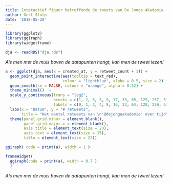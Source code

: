 ```yaml
---
title: Interactief figuur betreffende de tweets van De Jonge Akademie
author: Gert Stulp
date: '2018-05-20'
---
```


```r
library(ggplot2)
library(ggiraph)
library(widgetframe)

dja <- readRDS("dja.rds")
```

*Als men met de muis boven de datapunten hangt, kan men de tweet lezen!* 

```r
a <- ggplot(dja, aes(x = created_at, y = retweet_count + 1)) +
  geom_point_interactive(aes(tooltip = text_red), 
                         colour = "lightblue", alpha = 0.5, size = 2) +
  geom_smooth(se = FALSE, colour = "orange", alpha = 0.52) +
  theme_minimal()  +
  scale_y_continuous(trans = "log2",
                     breaks = c(1, 2, 3, 5, 9, 17, 33, 65, 129, 257, 513),
                     labels = c(0, 1, 2, 4, 8, 16, 32, 64, 128, 256, 512)) +
  labs(x = "Datum", y = "# retweets", 
       title = "Het aantal retweets van \n'@dejongeakademie' over tijd") +
  theme(panel.grid.minor = element_blank(),
        panel.grid.major.x = element_blank(),
        axis.title = element_text(size = 20),
        axis.text = element_text(size = 15),
        title = element_text(size = 22)) 

ggiraph( code = print(a), width = 1 )
```

```r
frameWidget(
  ggiraph(code = print(a), width = 0.7 )
  )
```


*Als men met de muis boven de datapunten hangt, kan men de tweet lezen!* 